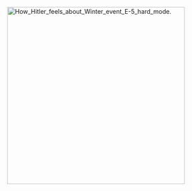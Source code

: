 [[File:How Hitler feels about Winter event E-5 hard mode.|thumb|right|411px]]<ac_metadata title="Funny clip about Winter event e-5 hard."> </ac_metadata>